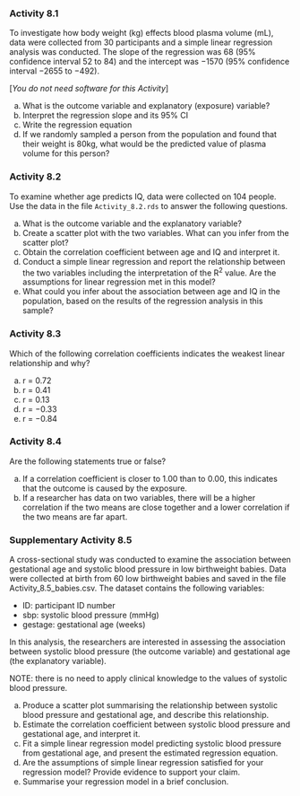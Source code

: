 ### Activity 8.1 {-}

To investigate how body weight (kg) effects blood plasma volume (mL), data were collected from 30 participants and a simple linear regression analysis was conducted. The slope of the regression was 68 (95% confidence interval 52 to 84) and the intercept was −1570 (95% confidence interval −2655 to −492).

[*You do not need software for this Activity*]

a) What is the outcome variable and explanatory (exposure) variable? 
b) Interpret the regression slope and its 95% CI
c) Write the regression equation 
d) If we randomly sampled a person from the population and found that their weight is 80kg, what would be the predicted value of plasma volume for this person?  

### Activity 8.2 {-}
To examine whether age predicts IQ, data were collected on 104 people. Use the data in the file `Activity_8.2.rds` to answer the following questions.

a)	What is the outcome variable and the explanatory variable? 
b)	Create a scatter plot with the two variables. What can you infer from the scatter plot? 
c)	Obtain the correlation coefficient between age and IQ and interpret it. 
d)	Conduct a simple linear regression and report the relationship between the two variables including the interpretation of the R^2^ value. Are the assumptions for linear regression met in this model?
e)	What could you infer about the association between age and IQ in the population, based on the results of the regression analysis in this sample? 

### Activity 8.3 {-}
Which of the following correlation coefficients indicates the weakest linear relationship and why?

a) r = 0.72
b) r = 0.41
c) r = 0.13
d) r = −0.33
e) r = −0.84

### Activity 8.4 {-}
Are the following statements true or false?

a) If a correlation coefficient is closer to 1.00 than to 0.00, this indicates that the outcome is caused by the exposure.
b) If a researcher has data on two variables, there will be a higher correlation if the two means are close together and a lower correlation if the two means are far apart.

### Supplementary Activity 8.5 {-}

A cross-sectional study was conducted to examine the association between gestational age and systolic blood pressure in low birthweight babies. Data were collected at birth from 60 low birthweight babies and saved in the file Activity_8.5_babies.csv. The dataset contains the following variables:

- ID: participant ID number
- sbp: systolic blood pressure (mmHg)
- gestage: gestational age (weeks)

In this analysis, the researchers are interested in assessing the association between systolic blood pressure (the outcome variable) and gestational age (the explanatory variable).

NOTE: there is no need to apply clinical knowledge to the values of systolic blood pressure.

a) Produce a scatter plot summarising the relationship between systolic blood pressure and gestational age, and describe this relationship.
b) Estimate the correlation coefficient between systolic blood pressure and gestational age, and interpret it.
c) Fit a simple linear regression model predicting systolic blood pressure from gestational age, and present the estimated regression equation.
d) Are the assumptions of simple linear regression satisfied for your regression model? Provide evidence to support your claim.
e) Summarise your regression model in a brief conclusion.

